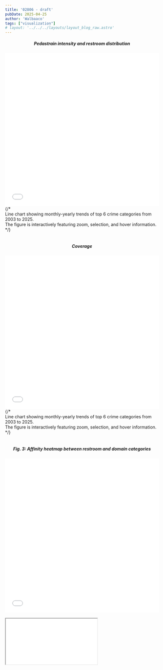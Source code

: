 ```yaml
---
title: '02806 - draft'
pubDate: 2025-04-25
author: 'Walbaaco'
tags: ["visualization"]
# layout: '../../../layouts/layout_blog_raw.astro'
---
```



<h5 align="center">Pedastrain intensity and restroom distribution</h5>
<div class="map-container">
    <iframe src='/visual/nyc_pedastrain.html' width="100%" height="500px" frameborder="0" scrolling="no"></iframe>
    {/* <figcaption>Line chart showing monthly-yearly trends of top 6 crime categories from 2003 to 2025. <br />The figure is interactively featuring zoom, selection, and hover information.</figcaption> */}
</div>
<br />


<h5 align="center">Coverage</h5>
<div class="map-container">
    <iframe src='/visual/nyc_coverage.html' width="100%" height="500px" frameborder="0" scrolling="no"></iframe>
    {/* <figcaption>Line chart showing monthly-yearly trends of top 6 crime categories from 2003 to 2025. <br />The figure is interactively featuring zoom, selection, and hover information.</figcaption> */}
</div>
<br />


<h5 align="center">Fig. 3: Affinity heatmap between restroom and domain categories</h5>
<div style="max-width: 600px; margin: 0 auto;">
    <div class="a_map-container" style="position: relative; width: 100%; padding-bottom: 100%;">
        <iframe src='/visual/nyc_affinity.html' 
                style="position: absolute; top: 0; left: 0; width: 100%; height: 100%;" 
                frameborder="0" 
                scrolling="no">
        </iframe>
    </div>
</div>
<br />


<div style={{ display: 'flex', justifyContent: 'center', width: '100%'}}>
  <div style={{ width: '100%', maxWidth: '1500px',overflowX: 'auto' }}>
    <div style={{ position: 'relative', width: '100%', minWidth: '800px', paddingBottom: '72%',backgroundColor: '#ffffff'}}>
      <iframe 
        src="/visual/nyc_time.html" 
        style={{ position: 'absolute', top: 0, left: 0, width: '100%', height: '100%',   border: 'none'
        }} 
      />
    </div>
  </div>
</div>

